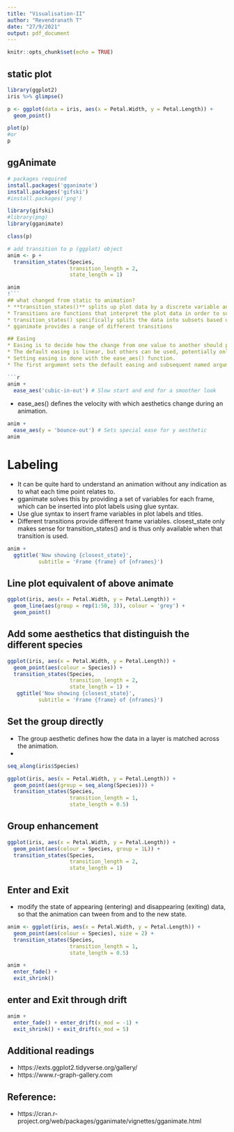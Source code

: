 ```yaml
---
title: "Visualisation-II"
author: "Revendranath T"
date: "27/9/2021"
output: pdf_document
---
```


```r
knitr::opts_chunk$set(echo = TRUE)
```
## static plot
```r
library(ggplot2)
iris %>% glimpse()

p <- ggplot(data = iris, aes(x = Petal.Width, y = Petal.Length)) + 
  geom_point()

plot(p)
#or
p
```


## ggAnimate
```r
# packages required
install.packages('gganimate')
install.packages('gifski')
#install.packages('png')

library(gifski)
#library(png)
library(gganimate)

class(p)

# add transition to p (ggplot) object
anim <- p + 
  transition_states(Species,
                    transition_length = 2,
                    state_length = 1)

anim
!```
## what changed from static to animation?
* **transition_states()** splits up plot data by a discrete variable and animates between the different states.
* Transitions are functions that interpret the plot data in order to somehow distribute it over a number of frames. 
* transition_states() specifically splits the data into subsets based on a variable in the data (here Species), and calculates intermediary data states that ensures a smooth transition between the states (something referred to as tweening). 
* gganimate provides a range of different transitions

## Easing
* Easing is to decide how the change from one value to another should progress. 
* The default easing is linear, but others can be used, potentially only targeting specific aesthetics. 
* Setting easing is done with the ease_aes() function. 
* The first argument sets the default easing and subsequent named arguments sets it for specific aesthetics.

```r
anim + 
  ease_aes('cubic-in-out') # Slow start and end for a smoother look
```
* ease_aes() defines the velocity with which aesthetics change during an animation.
```r
anim + 
  ease_aes(y = 'bounce-out') # Sets special ease for y aesthetic
anim
```
# Labeling
* It can be quite hard to understand an animation without any indication as to what each time point relates to. 
* gganimate solves this by providing a set of variables for each frame, which can be inserted into plot labels using glue syntax.
* Use glue syntax to insert frame variables in plot labels and titles.
* Different transitions provide different frame variables. closest_state only makes sense for transition_states() and is thus only available when that transition is used.
```r
anim + 
  ggtitle('Now showing {closest_state}',
          subtitle = 'Frame {frame} of {nframes}')
```
## Line plot equivalent of above animate
```r
ggplot(iris, aes(x = Petal.Width, y = Petal.Length)) + 
  geom_line(aes(group = rep(1:50, 3)), colour = 'grey') + 
  geom_point()
```
## Add some aesthetics that distinguish the different species

```r
ggplot(iris, aes(x = Petal.Width, y = Petal.Length)) + 
  geom_point(aes(colour = Species)) + 
  transition_states(Species,
                    transition_length = 2,
                    state_length = 1) +
   ggtitle('Now showing {closest_state}',
          subtitle = 'Frame {frame} of {nframes}')
```
## Set the group directly
* The group aesthetic defines how the data in a layer is matched across the animation.
* 
```r

seq_along(iris$Species)

ggplot(iris, aes(x = Petal.Width, y = Petal.Length)) + 
  geom_point(aes(group = seq_along(Species))) + 
  transition_states(Species,
                    transition_length = 1,
                    state_length = 0.5)
```
## Group enhancement
```r
ggplot(iris, aes(x = Petal.Width, y = Petal.Length)) + 
  geom_point(aes(colour = Species, group = 1L)) + 
  transition_states(Species,
                    transition_length = 2,
                    state_length = 1)
```
## Enter and Exit
* modify the state of appearing (entering) and disappearing (exiting) data, so that the animation can tween from and to the new state.
```r
anim <- ggplot(iris, aes(x = Petal.Width, y = Petal.Length)) + 
  geom_point(aes(colour = Species), size = 2) + 
  transition_states(Species,
                    transition_length = 1,
                    state_length = 0.5)

anim + 
  enter_fade() + 
  exit_shrink()
```
## enter and Exit through drift
```r
anim + 
  enter_fade() + enter_drift(x_mod = -1) + 
  exit_shrink() + exit_drift(x_mod = 5)
```



## Additional readings
* https://exts.ggplot2.tidyverse.org/gallery/
* https://www.r-graph-gallery.com

## Reference:
* https://cran.r-project.org/web/packages/gganimate/vignettes/gganimate.html

